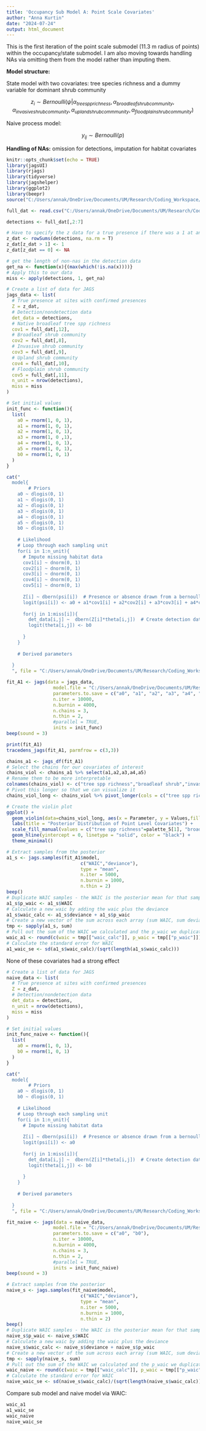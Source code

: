 ```yaml
---
title: 'Occupancy Sub Model A: Point Scale Covariates'
author: "Anna Kurtin"
date: "2024-07-24"
output: html_document
---
```


This is the first iteration of the point scale submodel (11.3 m radius of points) within the occupancy/state submodel. I am also moving towards handling NAs via omitting them from the model rather than imputing them. 

**Model structure:**

State model with two covariates: tree species richness and a dummy variable for dominant shrub community

$$
z_i \sim Bernoulli(\psi | \alpha_{tree spp richness}, \alpha_{broadleaf shrub community}, \alpha_{invasive shrub community}, \alpha_{upland shrub commmunity}, \alpha_{floodplain shrub community})
$$ 

Naive process model:  

$$
y_{ij} \sim Bernoulli(p)
$$

**Handling of NAs:** omission for detections, imputation for habitat covariates

```r
knitr::opts_chunk$set(echo = TRUE)
library(jagsUI)
library(rjags)
library(tidyverse)
library(jagshelper)
library(ggplot2)
library(beepr)
source("C:/Users/annak/OneDrive/Documents/UM/Research/Coding_Workspace/Cuckoo-Research/R_Scripts/5_Visualization/Create_HexCodes_CuckooColorBlind.R")
```

```r
full_dat <- read.csv("C:/Users/annak/OneDrive/Documents/UM/Research/Coding_Workspace/Cuckoo-Research/Data/Habitat_Model_Covariates/Occupancy_Covariates/DetHist_VegCovs_Scaled_7-24.csv")

detections <- full_dat[,2:7]

# Have to specify the z data for a true presence if there was a 1 at any time 
z_dat <- rowSums(detections, na.rm = T)
z_dat[z_dat > 1] <- 1
z_dat[z_dat == 0] <- NA

# get the length of non-nas in the detection data
get_na <- function(x){(max(which(!is.na(x))))}
# Apply this to our data
miss <- apply(detections, 1, get_na)
```

```R
# Create a list of data for JAGS
jags_data <- list(
  # True presence at sites with confirmed presences
  Z = z_dat,
  # Detection/nondetection data
  det_data = detections,
  # Native broadleaf tree spp richness
  cov1 = full_dat[,12],
  # Broadleaf shrub community
  cov2 = full_dat[,8],
  # Invasive shrub community 
  cov3 = full_dat[,9],
  # Upland shrub community
  cov4 = full_dat[,10],
  # Floodplain shrub community
  cov5 = full_dat[,11],
  n_unit = nrow(detections),
  miss = miss
)

# Set initial values 
init_func <- function(){
  list(
    a0 = rnorm(1, 0, 1),
    a1 = rnorm(1, 0, 1),
    a2 = rnorm(1, 0, 1),
    a3 = rnorm(1, 0 ,1),
    a4 = rnorm(1, 0, 1),
    a5 = rnorm(1, 0, 1),
    b0 = rnorm(1, 0, 1)
  )
}
```

```R
cat("
  model{
        # Priors
    a0 ~ dlogis(0, 1)
    a1 ~ dlogis(0, 1)
    a2 ~ dlogis(0, 1)
    a3 ~ dlogis(0, 1)
    a4 ~ dlogis(0, 1)
    a5 ~ dlogis(0, 1)
    b0 ~ dlogis(0, 1)
  
    # Likelihood
    # Loop through each sampling unit
    for(i in 1:n_unit){
      # Impute missing habitat data
      cov1[i] ~ dnorm(0, 1)
      cov2[i] ~ dnorm(0, 1)
      cov3[i] ~ dnorm(0, 1)
      cov4[i] ~ dnorm(0, 1)
      cov5[i] ~ dnorm(0, 1)
  
      Z[i] ~ dbern(psi[i])  # Presence or absence drawn from a bernoulli distribution with occupancy probability psi  
      logit(psi[i]) <- a0 + a1*cov1[i] + a2*cov2[i] + a3*cov3[i] + a4*cov4[i] + a5*cov5[i]
      
      for(j in 1:miss[i]){
        det_data[i,j] ~  dbern(Z[i]*theta[i,j])  # Create detection data drawn from a bernoulli distribution incorporating the true presence (Z) with probability of detection theta
        logit(theta[i,j]) <- b0
        
      }
    }
    
    # Derived parameters
    
  }
  ", file = "C:/Users/annak/OneDrive/Documents/UM/Research/Coding_Workspace/Cuckoo-Research/R_Scripts/2_Analyses/Habitat_Chapter/Occupancy_Submodel/Model_Structure_Files/JAGS_HabOccModA1.txt")

```

```R
fit_A1 <- jags(data = jags_data, 
                 model.file = "C:/Users/annak/OneDrive/Documents/UM/Research/Coding_Workspace/Cuckoo-Research/R_Scripts/2_Analyses/Habitat_Chapter/Occupancy_Submodel/Model_Structure_Files/JAGS_HabOccModA1.txt",
                 parameters.to.save = c("a0", "a1", "a2", "a3", "a4", "a5", "b0"),
                 n.iter = 10000, 
                 n.burnin = 4000, 
                 n.chains = 3,
                 n.thin = 2,
                 #parallel = TRUE,
                 inits = init_func)
beep(sound = 3)
```

```R
print(fit_A1)
tracedens_jags(fit_A1, parmfrow = c(3,3))
```


```R
chains_a1 <- jags_df(fit_A1)
# Select the chains for our covariates of interest
chains_viol <- chains_a1 %>% select(a1,a2,a3,a4,a5)
# Rename them to be more interpretable
colnames(chains_viol) <- c("tree spp richness","broadleaf shrub","invasive shrub","upland shrub", "floodplain shrub")
# Pivot this longer so that we can visualize it
chains_viol_long <- chains_viol %>% pivot_longer(cols = c("tree spp richness","broadleaf shrub","invasive shrub","upland shrub", "floodplain shrub"),names_to = "Parameter", values_to = "Values")

# Create the violin plot
ggplot() +
  geom_violin(data=chains_viol_long, aes(x = Parameter, y = Values,fill = Parameter),trim = FALSE) +
  labs(title = "Posterior Distribution of Point Level Covariates") +
  scale_fill_manual(values = c("tree spp richness"=palette_5[1], "broadleaf shrub" = palette_5[2],"invasive shrub"=palette_5[3], "upland shrub" = palette_5[4], "floodplain shrub" = palette_5[5])) + 
  geom_hline(yintercept = 0, linetype = "solid", color = "black") +
  theme_minimal()
```

```R
# Extract samples from the posterior
a1_s <- jags.samples(fit_A1$model,
                           c("WAIC","deviance"),
                           type = "mean",
                           n.iter = 5000,
                           n.burnin = 1000,
                           n.thin = 2)
beep()
# Duplicate WAIC samples - the WAIC is the posterior mean for that sample?
a1_s$p_waic <- a1_s$WAIC
# Calculate a new waic by adding the waic plus the deviance
a1_s$waic_calc <- a1_s$deviance + a1_s$p_waic
# Create a new vector of the sum across each array (sum WAIC, sum deviance, sum p_waic, and sum waic_calc)
tmp <- sapply(a1_s, sum)
# Pull out the sum of the WAIC we calculated and the p_waic we duplicated
waic_a1 <- round(c(waic = tmp[["waic_calc"]], p_waic = tmp[["p_waic"]]),1)
# Calculate the standard error for WAIC
a1_waic_se <- sd(a1_s$waic_calc)/(sqrt(length(a1_s$waic_calc)))
```

None of these covariates had a strong effect

```R
# Create a list of data for JAGS
naive_data <- list(
  # True presence at sites with confirmed presences
  Z = z_dat,
  # Detection/nondetection data
  det_data = detections,
  n_unit = nrow(detections),
  miss = miss
)

# Set initial values 
init_func_naive <- function(){
  list(
    a0 = rnorm(1, 0, 1),
    b0 = rnorm(1, 0, 1)
  )
}
```
```R
cat("
  model{
        # Priors
    a0 ~ dlogis(0, 1)
    b0 ~ dlogis(0, 1)
  
    # Likelihood
    # Loop through each sampling unit
    for(i in 1:n_unit){
      # Impute missing habitat data
  
      Z[i] ~ dbern(psi[i])  # Presence or absence drawn from a bernoulli distribution with occupancy probability psi  
      logit(psi[i]) <- a0 
      
      for(j in 1:miss[i]){
        det_data[i,j] ~  dbern(Z[i]*theta[i,j])  # Create detection data drawn from a bernoulli distribution incorporating the true presence (Z) with probability of detection theta
        logit(theta[i,j]) <- b0
        
      }
    }
    
    # Derived parameters
    
  }
  ", file = "C:/Users/annak/OneDrive/Documents/UM/Research/Coding_Workspace/Cuckoo-Research/R_Scripts/2_Analyses/Habitat_Chapter/Occupancy_Submodel/Model_Structure_Files/JAGS_HabOccModNAIVE.txt")
```

```R
fit_naive <- jags(data = naive_data, 
                 model.file = "C:/Users/annak/OneDrive/Documents/UM/Research/Coding_Workspace/Cuckoo-Research/R_Scripts/2_Analyses/Habitat_Chapter/Occupancy_Submodel/Model_Structure_Files/JAGS_HabOccModNAIVE.txt",
                 parameters.to.save = c("a0", "b0"),
                 n.iter = 10000, 
                 n.burnin = 4000, 
                 n.chains = 3,
                 n.thin = 2,
                 #parallel = TRUE,
                 inits = init_func_naive)
beep(sound = 3)
```

```R
# Extract samples from the posterior
naive_s <- jags.samples(fit_naive$model,
                           c("WAIC","deviance"),
                           type = "mean",
                           n.iter = 5000,
                           n.burnin = 1000,
                           n.thin = 2)
beep()
# Duplicate WAIC samples - the WAIC is the posterior mean for that sample?
naive_s$p_waic <- naive_s$WAIC
# Calculate a new waic by adding the waic plus the deviance
naive_s$waic_calc <- naive_s$deviance + naive_s$p_waic
# Create a new vector of the sum across each array (sum WAIC, sum deviance, sum p_waic, and sum waic_calc)
tmp <- sapply(naive_s, sum)
# Pull out the sum of the WAIC we calculated and the p_waic we duplicated
waic_naive <- round(c(waic = tmp[["waic_calc"]], p_waic = tmp[["p_waic"]]),1)
# Calculate the standard error for WAIC
naive_waic_se <- sd(naive_s$waic_calc)/(sqrt(length(naive_s$waic_calc)))
```

Compare sub model and naive model via WAIC: 

```R
waic_a1
a1_waic_se
waic_naive
naive_waic_se
```